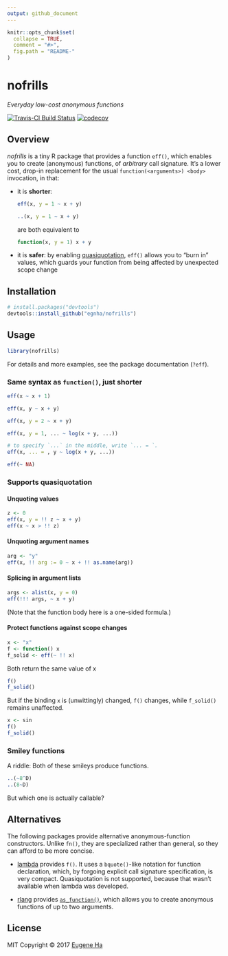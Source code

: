```yaml
---
output: github_document
---
```


<!-- README.md is generated from README.Rmd. Please edit that file -->

```r
knitr::opts_chunk$set(
  collapse = TRUE,
  comment = "#>",
  fig.path = "README-"
)
```

# nofrills

_Everyday low-cost anonymous functions_

[![Travis-CI Build Status](https://travis-ci.org/egnha/nofrills.svg?branch=master)](https://travis-ci.org/egnha/nofrills)
[![codecov](https://codecov.io/gh/egnha/nofrills/branch/master/graph/badge.svg)](https://codecov.io/gh/egnha/nofrills)

## Overview

_nofrills_ is a tiny R package that provides a function `eff()`, which enables 
you to create (anonymous) functions, of _arbitrary_ call signature. It’s a 
lower cost, drop-in replacement for the usual `function(<arguments>) <body>` invocation, in that:

  - it is **shorter**:
    ```R
    eff(x, y = 1 ~ x + y)
    
    ..(x, y = 1 ~ x + y)
    ```
    are both equivalent to
    ```R
    function(x, y = 1) x + y
    ```
    
  - it is **safer**: by enabling
    [quasiquotation](http://rlang.tidyverse.org/reference/quasiquotation.html),
   `eff()` allows you to “burn in” values, which guards your function from being
   affected by unexpected scope change


## Installation

```r
# install.packages("devtools")
devtools::install_github("egnha/nofrills")
```

## Usage

```r
library(nofrills)
```

For details and more examples, see the package documentation (`?eff`).

### Same syntax as `function()`, just shorter

```r
eff(x ~ x + 1)

eff(x, y ~ x + y)

eff(x, y = 2 ~ x + y)

eff(x, y = 1, ... ~ log(x + y, ...))

# to specify `...` in the middle, write `... = `.
eff(x, ... = , y ~ log(x + y, ...))

eff(~ NA)
```

### Supports quasiquotation

#### Unquoting values

```r
z <- 0
eff(x, y = !! z ~ x + y)
eff(x ~ x > !! z)
```

#### Unquoting argument names

```r
arg <- "y"
eff(x, !! arg := 0 ~ x + !! as.name(arg))
```

#### Splicing in argument lists

```r
args <- alist(x, y = 0)
eff(!!! args, ~ x + y)
```

(Note that the function body here is a one-sided formula.)

#### Protect functions against scope changes

```r
x <- "x"
f <- function() x
f_solid <- eff(~ !! x)
```

Both return the same value of x

```r
f()
f_solid()
```

But if the binding `x` is (unwittingly) changed, `f()` changes, while
`f_solid()` remains unaffected.

```r
x <- sin
f()
f_solid()
```

### Smiley functions

A riddle: Both of these smileys produce functions.

```r
..(~8^D)
..(8~D)
```

But which one is actually callable?

## Alternatives

The following packages provide alternative anonymous-function constructors. 
Unlike `fn()`, they are specialized rather than general, so they can afford to 
be more concise.

  - [lambda](https://github.com/jimhester/lambda) provides `f()`. It uses a
    `bquote()`-like notation for function declaration, which, by forgoing 
    explicit call signature specification, is very compact. Quasiquotation is 
    not supported, because that wasn't available when lambda was developed.

  - [rlang](https://github.com/tidyverse/rlang) provides 
    [`as_function()`](http://rlang.tidyverse.org/reference/as_function.html), 
    which allows you to create anonymous functions of up to two arguments.

## License

MIT Copyright © 2017 [Eugene Ha](https://github.com/egnha)
